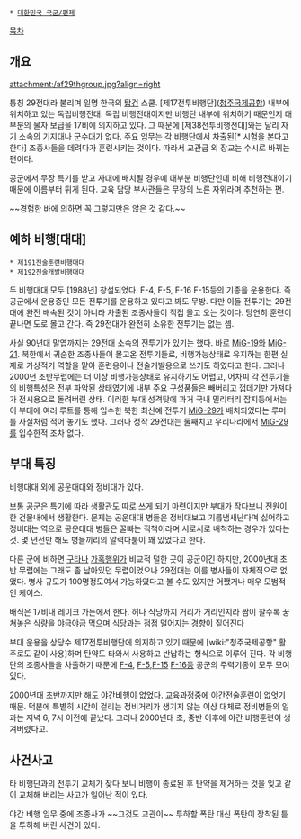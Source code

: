  * [[대한민국 국군/편제]]
[[목차]]
== 개요 ==
attachment:/af29thgroup.jpg?align=right

통칭 29전대라 불리며 일명 한국의 [[탑건]] 스쿨. [제17전투비행단]([[청주국제공항]]) 내부에 위치하고 있는 독립비행전대. 독립 비행전대이지만 비행단 내부에 위치하기 때문인지 대부분의 물자 보급을 17비에 의지하고 있다. 그 때문에 [제38전투비행전대]와는 달리 자기 소속의 기지대나 군수대가 없다. 주요 임무는 각 비행단에서 차출된[* 시험을 본다고 한다] 조종사들을 데려다가 훈련시키는 것이다. 따라서 교관급 외 장교는 수시로 바뀌는 편이다.

공군에서 무장 특기를 받고 자대에 배치될 경우에 대부분 비행단인데 비해 비행전대이기 때문에 이름부터 튀게 된다. 교육 담당 부사관들은 무장의 노른 자위라며 추천하는 편.

~~경험한 바에 의하면 꼭 그렇지만은 않은 것 같다.~~

== 예하 비행[대대] ==
 * 제191전술훈련비행대대
 * 제192전술개발비행대대

두 비행대대 모두 [1988년] 창설되었다. F-4, F-5, F-16 F-15등의 기종을 운용한다. 즉 공군에서 운용중인 모든 전투기를 운용하고 있다고 봐도 무방. 다만 이들 전투기는 29전대에 완전 배속된 것이 아니라 차출된 조종사들이 직접 몰고 오는 것이다. 당연히 훈련이 끝나면 도로 몰고 간다. 즉 29전대가 완전히 소유한 전투기는 없는 셈. 

사실 90년대 말엽까지는 29전대 소속의 전투기가 있기는 했다. 바로 [[MiG-19]]와 [[MiG-21]]. 북한에서 귀순한 조종사들이 몰고온 전투기들로, 비행가능상태로 유지하는 한편 실제로 가상적기 역할을 맡아 훈련용이나 전술개발용으로 쓰기도 하였다고 한다. 그러나 2000년 초반무렵에는 더 이상 비행가능상태로 유지하기도 어렵고, 어차피 각 전투기들의 비행특성은 전부 파악된 상태였기에 내부 주요 구성품들은 빼버리고 껍데기만 가져다가 전시용으로 돌려버린 상태. 이러한 부대 성격탓에 과거 국내 밀리터리 잡지등에서는 이 부대에 여러 루트를 통해 입수한 북한 최신예 전투기 [[MiG-29]]가 배치되었다는 루머를 사실처럼 적어 놓기도 했다. 그러나 정작 29전대는 둘째치고 우리나라에서 [[MiG-29]]를 입수한적 조차 없다.

== 부대 특징 ==
비행대대 외에 공운대대와 정비대가 있다.

보통 공군은 특기에 따라 생활관도 따로 쓰게 되기 마련이지만 부대가 작다보니 전원이 한 건물내에서 생활한다. 문제는 공운대대 병들은 정비대보고 기름냄새난다며 싫어하고 정비대는 역으로 공운대대 병들은 꿀빠는 직책이라며 서로서로 배척하는 경우가 있다는 것. 몇 년전만 해도 병들끼리의 알력다툼이 꽤 있었다고 한다.

다른 군에 비하면 [[구타]]나 [[가혹행위]]가 비교적 덜한 곳이 공군이긴 하지만, 2000년대 초반 무렵에는 그래도 좀 남아있던 무렵이었으나 29전대는 이를 병사들이 자체적으로 없앴다. 병사 규모가 100명정도여서 가능하였다고 볼 수도 있지만 어쨌거나 매우 모범적인 케이스.

배식은 17비내 레이크 가든에서 한다. 허나 식당까지 거리가 거리인지라 짬이 찰수록 꿍쳐놓은 식량을 야금야금 먹으며 식당과는 점점 멀어지는 경향이 짙어진다

부대 운용을 상당수 제17전투비행단에 의지하고 있기 때문에 [wiki:"청주국제공항" 활주로도 같이 사용]하며 탄약도 타와서 사용하고 반납하는 형식으로 이루어 진다. 각 비행단의 조종사들을 차출하기 때문에 [[F-4]], [[F-5]],[[F-15]] [[F-16]]등 공군의 주력기종이 모두 모여있다.

2000년대 초반까지만 해도 야간비행이 없었다. 교육과정중에 야간전술훈련이 없엇기 때문. 덕분에 특별히 시간이 걸리는 정비거리가 생기지 않는 이상 대체로 정비병들의 일과는 저녁 6, 7시 이전에 끝났다. 그러나 2000년대 초, 중반 이후에 야간 비행훈련이 생겨버렸다고. 

== 사건사고 ==
타 비행단과의 전투기 교체가 잦다 보니 비행이 종료된 후 탄약을 제거하는 것을 잊고 같이 교체해 버리는 사고가 일어난 적이 있다.

야간 비행 임무 중에 조종사가 ~~그것도 교관이~~ 투하할 폭탄 대신 폭탄이 장착된 틀을 투하해 버린 사건이 있다.

